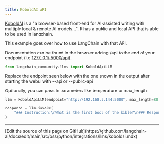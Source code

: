```yaml
---
title: KoboldAI API
---
```


[KoboldAI](https://github.com/KoboldAI/KoboldAI-Client) is a "a browser-based front-end for AI-assisted writing with multiple local & remote AI models...". It has a public and local API that is able to be used in langchain.

This example goes over how to use LangChain with that API.

Documentation can be found in the browser adding /api to the end of your endpoint (i.e [127.0.0.1/:5000/api](http://127.0.0.1/:5000/api)).

```python
from langchain_community.llms import KoboldApiLLM
```

Replace the endpoint seen below with the one shown in the output after starting the webui with --api or --public-api

Optionally, you can pass in parameters like temperature or max_length

```python
llm = KoboldApiLLM(endpoint="http://192.168.1.144:5000", max_length=80)
```

```python
response = llm.invoke(
    "### Instruction:\nWhat is the first book of the bible?\n### Response:"
)
```

---

<Callout icon="pen-to-square" iconType="regular">
  [Edit the source of this page on GitHub](https://github.com/langchain-ai/docs/edit/main/src/oss/python/integrations/llms/koboldai.mdx)
</Callout>
